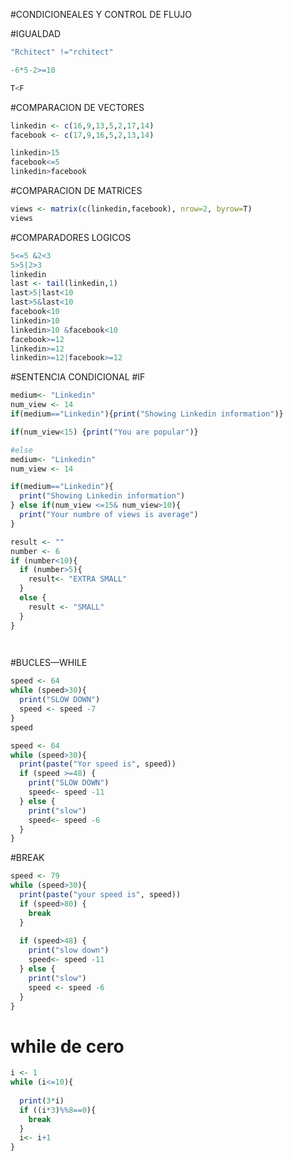 #CONDICIONEALES Y CONTROL DE FLUJO

#IGUALDAD
```{r}
"Rchitect" !="rchitect"

-6*5-2>=10

T<F
```
#COMPARACION DE VECTORES
```{r}
linkedin <- c(16,9,13,5,2,17,14)
facebook <- c(17,9,16,5,2,13,14)

linkedin>15
facebook<=5
linkedin>facebook
```
#COMPARACION DE MATRICES
```{r}
views <- matrix(c(linkedin,facebook), nrow=2, byrow=T)
views
```
#COMPARADORES LOGICOS
```{r}
5<=5 &2<3
5>5|2>3
linkedin
last <- tail(linkedin,1)
last>5|last<10
last>5&last<10
facebook<10
linkedin>10
linkedin>10 &facebook<10
facebook>=12
linkedin>=12
linkedin>=12|facebook>=12

```
#SENTENCIA CONDICIONAL
#IF
```{r}
medium<- "Linkedin"
num_view <- 14
if(medium=="Linkedin"){print("Showing Linkedin information")}

if(num_view<15) {print("You are popular")}

#else
medium<- "Linkedin"
num_view <- 14

if(medium=="Linkedin"){
  print("Showing Linkedin information")
} else if(num_view <=15& num_view>10){
  print("Your numbre of views is average")
}


```
```{r}
result <- ""
number <- 6
if (number<10){
  if (number>5){
    result<- "EXTRA SMALL"
  } 
  else {
    result <- "SMALL"
  }
}

  
```

#BUCLES---WHILE
```{r}
speed <- 64
while (speed>30){
  print("SLOW DOWN")
  speed <- speed -7
}
speed

```
```{r}
speed <- 64
while (speed>30){
  print(paste("Yor speed is", speed))
  if (speed >=48) {
    print("SLOW DOWN")
    speed<- speed -11
  } else {
    print("slow")
    speed<- speed -6
  }
}
```
#BREAK
```{r}
speed <- 79
while (speed>30){
  print(paste("your speed is", speed))
  if (speed>80) {
    break
  }
  
  if (speed>48) {
    print("slow down")
    speed<- speed -11
  } else {
    print("slow")
    speed <- speed -6
  }
}
```
# while de cero
```{r}
i <- 1
while (i<=10){
  
  print(3*i)
  if ((i*3)%%8==0){
    break
  }
  i<- i+1
}

```




